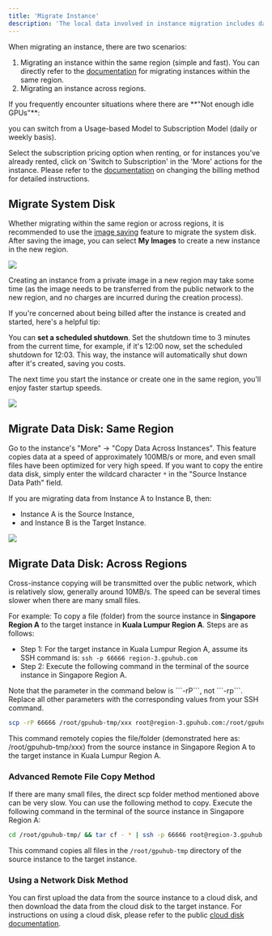 ```yaml
---
title: 'Migrate Instance'
description: 'The local data involved in instance migration includes data from the **System Disk and the Data Disk**, both of which can be migrated.'
---
```


When migrating an instance, there are two scenarios:
1. Migrating an instance within the same region (simple and fast). You can directly refer to the [documentation](/cloud-container-instance/migrate-instance-sr) for migrating instances within the same region.
2. Migrating an instance across regions.

<Tip>
If you frequently encounter situations where there are **"Not enough idle GPUs"**:

you can switch from a Usage-based Model to Subscription Model (daily or weekly basis).

Select the subscription pricing option when renting, or for instances you've already rented, click on 'Switch to Subscription' in the 'More' actions for the instance. Please refer to the [documentation](/cloud-container-instance/change-billing-model) on changing the billing method for detailed instructions.
</Tip>

## Migrate System Disk

Whether migrating within the same region or across regions, it is recommended to use the [image saving](/cloud-container-instance/save-image) feature to migrate the system disk. After saving the image, you can select **My Images** to create a new instance in the new region.

![](/images/migrate-system-image.png)

<Tip>
Creating an instance from a private image in a new region may take some time (as the image needs to be transferred from the public network to the new region, and no charges are incurred during the creation process). 

If you're concerned about being billed after the instance is created and started, here's a helpful tip: 

You can **set a scheduled shutdown**. Set the shutdown time to 3 minutes from the current time, for example, if it's 12:00 now, set the scheduled shutdown for 12:03. This way, the instance will automatically shut down after it's created, saving you costs. 

The next time you start the instance or create one in the same region, you'll enjoy faster startup speeds.
</Tip>

![](/images/migrate-set-shutdown.png)

## Migrate Data Disk: Same Region

Go to the instance's "More" -> "Copy Data Across Instances". This feature copies data at a speed of approximately 100MB/s or more, and even small files have been optimized for very high speed. If you want to copy the entire data disk, simply enter the wildcard character ```*``` in the "Source Instance Data Path" field.

<Note>
If you are migrating data from Instance A to Instance B, then: 

- Instance A is the Source Instance, 
- and Instance B is the Target Instance.
</Note>


![](/images/migrate-copy-data.png)

## Migrate Data Disk: Across Regions

<Warning>
Cross-instance copying will be transmitted over the public network, which is relatively slow, generally around 10MB/s. The speed can be several times slower when there are many small files.
</Warning>

For example: To copy a file (folder) from the source instance in **Singapore Region A** to the target instance in **Kuala Lumpur Region A**.
Steps are as follows:

- Step 1: For the target instance in Kuala Lumpur Region A, assume its SSH command is: ```ssh -p 66666 region-3.gpuhub.com```
- Step 2: Execute the following command in the terminal of the source instance in Singapore Region A.

<Warning>
Note that the parameter in the command below is ```-rP```, not ```-rp```. Replace all other parameters with the corresponding values from your SSH command.
</Warning>


```bash bash
scp -rP 66666 /root/gpuhub-tmp/xxx root@region-3.gpuhub.com:/root/gpuhub-tmp/
```
This command remotely copies the file/folder (demonstrated here as: /root/gpuhub-tmp/xxx) from the source instance in Singapore Region A to the target instance in Kuala Lumpur Region A.

### Advanced Remote File Copy Method

If there are many small files, the direct scp folder method mentioned above can be very slow. You can use the following method to copy.
Execute the following command in the terminal of the source instance in Singapore Region A:

```bash bash
cd /root/gpuhub-tmp/ && tar cf - * | ssh -p 66666 root@region-3.gpuhub.com "cd /root/gpuhub-tmp && tar xf -"
```

This command copies all files in the ```/root/gpuhub-tmp``` directory of the source instance to the target instance.

### Using a Network Disk Method
You can first upload the data from the source instance to a cloud disk, and then download the data from the cloud disk to the target instance. For instructions on using a cloud disk, please refer to the public [cloud disk documentation]().

